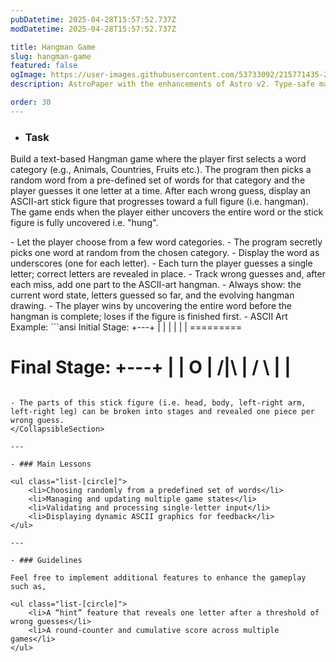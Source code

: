 ```yaml
---
pubDatetime: 2025-04-28T15:57:52.737Z
modDatetime: 2025-04-28T15:57:52.737Z

title: Hangman Game
slug: hangman-game
featured: false
ogImage: https://user-images.githubusercontent.com/53733092/215771435-25408246-2309-4f8b-a781-1f3d93bdf0ec.png
description: AstroPaper with the enhancements of Astro v2. Type-safe markdown contents, bug fixes and better dev experience etc.

order: 30
---
```



- ### Task

Build a text-based Hangman game where the player first selects a word category (e.g., Animals, Countries, Fruits etc.). The program then picks 
a random word from a pre-defined set of words for that category and the player guesses it one letter at a time. After each wrong guess, display an 
ASCII-art stick figure that progresses toward a full figure (i.e. hangman). The game ends when the player either uncovers the entire word or the 
stick figure is fully uncovered i.e. "hung".

<CollapsibleSection title="Instructions">
- Let the player choose from a few word categories.
- The program secretly picks one word at random from the chosen category.
- Display the word as underscores (one for each letter).
- Each turn the player guesses a single letter; correct letters are revealed in place.
- Track wrong guesses and, after each miss, add one part to the ASCII-art hangman.
- Always show: the current word state, letters guessed so far, and the evolving hangman drawing.
- The player wins by uncovering the entire word before the hangman is complete; loses if the figure is finished first.
- ASCII Art Example:
```ansi
Initial Stage:
  +---+
  |   |
      |
      |
      |
      |
=========

Final Stage:
  +---+
  |   |
  O   |
 /|\  |
 / \  |
      |
=========
```

- The parts of this stick figure (i.e. head, body, left-right arm, left-right leg) can be broken into stages and revealed one piece per wrong guess.
</CollapsibleSection>

---

- ### Main Lessons

<ul class="list-[circle]">
    <li>Choosing randomly from a predefined set of words</li>
    <li>Managing and updating multiple game states</li>
    <li>Validating and processing single-letter input</li>
    <li>Displaying dynamic ASCII graphics for feedback</li>
</ul>

---

- ### Guidelines

Feel free to implement additional features to enhance the gameplay such as,

<ul class="list-[circle]">
    <li>A “hint” feature that reveals one letter after a threshold of wrong guesses</li>
    <li>A round-counter and cumulative score across multiple games</li>
</ul>
